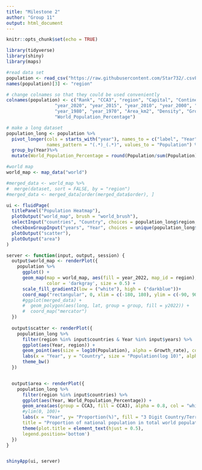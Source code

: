 ---
title: "Milestone 2"
author: "Group 11"
output: html_document
---

```{r setup, include=FALSE}
knitr::opts_chunk$set(echo = TRUE)
```

```{r, message = FALSE}
library(tidyverse)
library(shiny)
library(maps)
```
```{r, message = FALSE}
#read data set
population <- read_csv("https://raw.githubusercontent.com/Star732/.csvFile/main/world_population.csv")
names(population)[3] <- "region"
```
```{r}
# change colnames so that they could be used conveniently
colnames(population) <- c("Rank", "CCA3", "region", "Capital", "Continent", "year_2022",
                  "year_2020", "year_2015", "year_2010", "year_2000", "year_1990",
                  "year_1980", "year_1970", "Area_km2", "Density", "Growth_rate",
                  "World_Population_Percentage")

# make a long dataset
population_long <- population %>%
  pivot_longer(cols = starts_with("year"), names_to = c("label", "Year"), 
               names_pattern = "(.*)_(.*)", values_to = "Population") %>%
  group_by(Year)%>%
  mutate(World_Population_Percentage = round(Population/sum(Population)*100,2))
```
```{r}
#world map
world_map <- map_data("world")

#merged_data <- world_map %>%
#  merge(dataset, sort = FALSE, by = "region")
#merged_data <- merged_data[order(merged_data$order), ]
```
```{r}
ui <- fluidPage(
  titlePanel("Population Heatmap"),
  plotOutput("world_map", brush = "world_brush"),
  selectInput("countries", "Country", choices = population_long$region, multiple = TRUE),
  checkboxGroupInput("years", "Year", choices = unique(population_long$Year)),
  plotOutput("scatter"),
  plotOutput("area")
)

server <- function(input, output, session) {
  output$world_map <- renderPlot({
    population %>%
      ggplot() +
      geom_map(map = world_map, aes(fill = year_2022, map_id = region),
               color = 'darkgray', size = 0.5) +
      scale_fill_gradient2(low = ("white"), high = ("darkblue"))+
      coord_map("rectangular", 0, xlim = c(-180, 180), ylim = c(-90, 90))
      #ggplot(merged_data) +
      #  geom_polygon(aes(long, lat, group = group, fill = y2022)) +
      #  coord_map("mercator")
  })
  
  output$scatter <- renderPlot({
    population_long %>%
      filter(region %in% input$countries & Year %in% input$years) %>%
      ggplot(aes(Year, region)) +
      geom_point(aes(size = log10(Population), alpha = Growth_rate), col = "blue") +
      labs(x = "Year", y = "Country", size = "Population(log 10)", alpha = "Growth Rate") +
      theme_bw()
  })


  output$area <- renderPlot({
    population_long %>%
      filter(region %in% input$countries) %>%
      ggplot(aes(Year, World_Population_Percentage)) +
      geom_area(aes(group = CCA3, fill = CCA3), alpha = 0.8, col = "white") +
      #ylim(0, 100)+
      labs(x = "Year", y= "Proportion(%)", fill = "3 Digit Country/Territories Code",
      title = "Proportion of national population in total world population") +
      theme(plot.title = element_text(hjust = 0.5),
      legend.position='bottom')
  })
}


shinyApp(ui, server)
```

